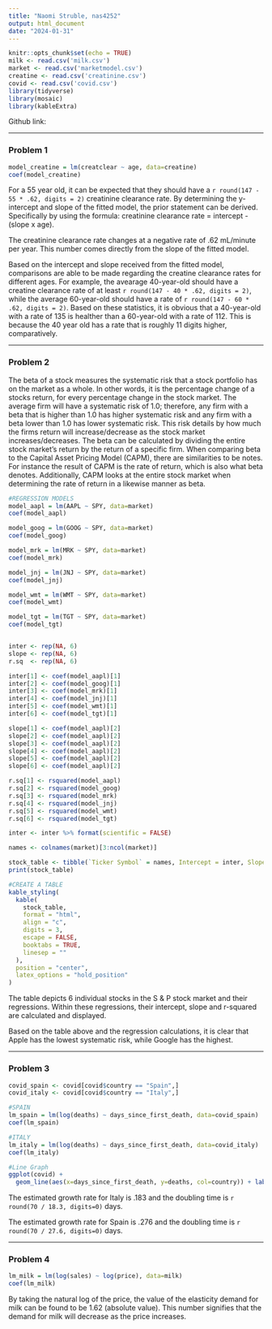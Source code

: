 ---
title: "Naomi Struble, nas4252"
output: html_document
date: "2024-01-31"
---

```{r setup, include=FALSE}
knitr::opts_chunk$set(echo = TRUE)
milk <- read.csv('milk.csv')
market <- read.csv('marketmodel.csv')
creatine <- read.csv('creatinine.csv')
covid <- read.csv('covid.csv')
library(tidyverse)
library(mosaic)
library(kableExtra)
```
Github link:

---

### **Problem 1**

```{r, echo=FALSE, results=FALSE}
model_creatine = lm(creatclear ~ age, data=creatine)
coef(model_creatine)
```

For a 55 year old, it can be expected that they should have a `r round(147 - 55 * .62, digits = 2)` creatinine clearance rate. By determining the y-intercept and slope of the fitted model, the prior statement can be derived. Specifically by using the formula: creatinine clearance rate = intercept - (slope x age).

The creatinine clearance rate changes at a negative rate of .62 mL/minute per year. This number comes directly from the slope of the fitted model. 

Based on the intercept and slope received from the fitted model, comparisons are able to be made regarding the creatine clearance rates for different ages. For example, the avearage 40-year-old should have a creatine clearance rate of at least `r round(147 - 40 * .62, digits = 2)`, while the average 60-year-old should have a rate of `r round(147 - 60 * .62, digits = 2)`. Based on these statistics, it is obvious that a 40-year-old with a rate of 135 is healther than a 60-year-old with a rate of 112. This is because the 40 year old has a rate that is roughly 11 digits higher, comparatively. 

---

### **Problem 2**

The beta of a stock measures the systematic risk that a stock portfolio has on the market as a whole. In other words, it is the percentage change of a stocks return, for every percentage change in the stock market. The average firm will have a systematic risk of 1.0; therefore, any firm with a beta that is higher than 1.0 has higher systematic risk and any firm with a beta lower than 1.0 has lower systematic risk. This risk details by how much the firms return will increase/decrease as the stock market increases/decreases. The beta can be calculated by dividing the entire stock market's return by the return of a specific firm. When comparing beta to the Capital Asset Pricing Model (CAPM), there are similarities to be notes. For instance the result of CAPM is the rate of return, which is also what beta denotes. Additionally, CAPM looks at the entire stock market when determining the rate of return in a likewise manner as beta.  

```{r,echo=FALSE, results=FALSE}
#REGRESSION MODELS
model_aapl = lm(AAPL ~ SPY, data=market)
coef(model_aapl)

model_goog = lm(GOOG ~ SPY, data=market)
coef(model_goog)

model_mrk = lm(MRK ~ SPY, data=market)
coef(model_mrk)

model_jnj = lm(JNJ ~ SPY, data=market)
coef(model_jnj)

model_wmt = lm(WMT ~ SPY, data=market)
coef(model_wmt)

model_tgt = lm(TGT ~ SPY, data=market)
coef(model_tgt)


inter <- rep(NA, 6)
slope <- rep(NA, 6)
r.sq  <- rep(NA, 6)

inter[1] <- coef(model_aapl)[1]
inter[2] <- coef(model_goog)[1]
inter[3] <- coef(model_mrk)[1]
inter[4] <- coef(model_jnj)[1]
inter[5] <- coef(model_wmt)[1]
inter[6] <- coef(model_tgt)[1]

slope[1] <- coef(model_aapl)[2]
slope[2] <- coef(model_aapl)[2]
slope[3] <- coef(model_aapl)[2]
slope[4] <- coef(model_aapl)[2]
slope[5] <- coef(model_aapl)[2]
slope[6] <- coef(model_aapl)[2]

r.sq[1] <- rsquared(model_aapl)
r.sq[2] <- rsquared(model_goog)
r.sq[3] <- rsquared(model_mrk)
r.sq[4] <- rsquared(model_jnj)
r.sq[5] <- rsquared(model_wmt)
r.sq[6] <- rsquared(model_tgt)

inter <- inter %>% format(scientific = FALSE)

names <- colnames(market)[3:ncol(market)]

stock_table <- tibble(`Ticker Symbol` = names, Intercept = inter, Slope = slope, `R-Squared` = r.sq)
print(stock_table)
```

```{r, echo=FALSE}
#CREATE A TABLE
kable_styling(
  kable(
    stock_table,
    format = "html",
    align = "c",
    digits = 3,
    escape = FALSE,
    booktabs = TRUE,
    linesep = ""
  ),
  position = "center",
  latex_options = "hold_position"
)
```


The table depicts 6 individual stocks in the S & P stock market and their regressions. Within these regressions, their intercept, slope and r-squared are calculated and displayed.

Based on the table above and the regression calculations, it is clear that Apple has the lowest systematic risk, while Google has the highest. 


---

### **Problem 3**

```{r, echo=FALSE, results=FALSE}
covid_spain <- covid[covid$country == "Spain",]
covid_italy <- covid[covid$country == "Italy",]

#SPAIN
lm_spain = lm(log(deaths) ~ days_since_first_death, data=covid_spain)
coef(lm_spain)

#ITALY
lm_italy = lm(log(deaths) ~ days_since_first_death, data=covid_italy)
coef(lm_italy)

#Line Graph
ggplot(covid) +
  geom_line(aes(x=days_since_first_death, y=deaths, col=country)) + labs(title = "Daily Deaths Over Time for Italy vs. Spain", x = "Days Since First Death", y = "Number of Deaths") + theme_classic()
```

The estimated growth rate for Italy is .183 and the doubling time is `r round(70 / 18.3, digits=0)` days. 

The estimated growth rate for Spain is .276 and the doubling time is `r round(70 / 27.6, digits=0)` days. 

---

### **Problem 4**

```{r, echo=FALSE, results=FALSE}
lm_milk = lm(log(sales) ~ log(price), data=milk)
coef(lm_milk)
```

By taking the natural log of the price, the value of the elasticity demand for milk can be found to be 1.62 (absolute value). This number signifies that the demand for milk will decrease as the price increases.